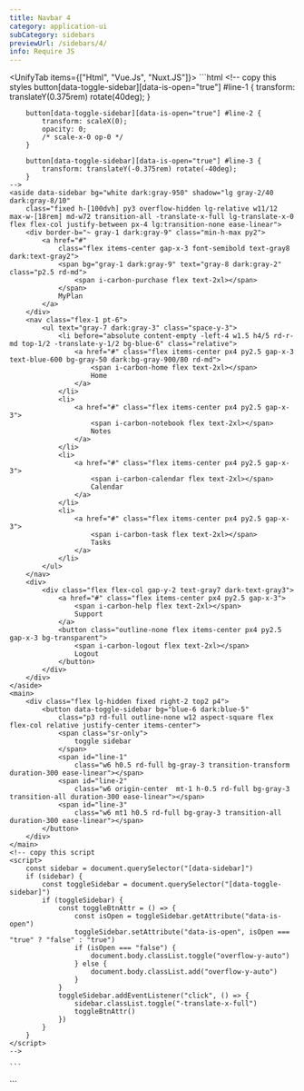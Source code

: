 ```yaml
---
title: Navbar 4
category: application-ui
subCategory: sidebars
previewUrl: /sidebars/4/
info: Require JS
---
```


<UnifyTab items={["Html", "Vue.Js", "Nuxt.JS"]}>
  <TabItem>
    ```html
    <!-- copy this styles
        button[data-toggle-sidebar][data-is-open="true"] #line-1 {
            transform: translateY(0.375rem) rotate(40deg);
        }

        button[data-toggle-sidebar][data-is-open="true"] #line-2 {
            transform: scaleX(0);
            opacity: 0;
            /* scale-x-0 op-0 */
        }

        button[data-toggle-sidebar][data-is-open="true"] #line-3 {
            transform: translateY(-0.375rem) rotate(-40deg);
        }
    -->
    <aside data-sidebar bg="white dark:gray-950" shadow="lg gray-2/40 dark:gray-8/10"
        class="fixed h-[100dvh] py3 overflow-hidden lg-relative w11/12 max-w-[18rem] md-w72 transition-all -translate-x-full lg-translate-x-0 flex flex-col justify-between px-4 lg:transition-none ease-linear">
        <div border-b="~ gray-1 dark:gray-9" class="min-h-max py2">
            <a href="#"
                class="flex items-center gap-x-3 font-semibold text-gray8 dark:text-gray2">
                <span bg="gray-1 dark:gray-9" text="gray-8 dark:gray-2" class="p2.5 rd-md">
                    <span i-carbon-purchase flex text-2xl></span>
                </span>                  
                MyPlan
            </a>
        </div>
        <nav class="flex-1 pt-6">
            <ul text="gray-7 dark:gray-3" class="space-y-3">
                <li before="absolute content-empty -left-4 w1.5 h4/5 rd-r-md top-1/2 -translate-y-1/2 bg-blue-6" class="relative">
                    <a href="#" class="flex items-center px4 py2.5 gap-x-3 text-blue-600 bg-gray-50 dark:bg-gray-900/80 rd-md">
                        <span i-carbon-home flex text-2xl></span>                          
                        Home                      
                    </a>
                </li>
                <li>
                    <a href="#" class="flex items-center px4 py2.5 gap-x-3">
                        <span i-carbon-notebook flex text-2xl></span>                          
                        Notes                      
                    </a>
                </li>
                <li>
                    <a href="#" class="flex items-center px4 py2.5 gap-x-3">
                        <span i-carbon-calendar flex text-2xl></span>                         
                        Calendar                      
                    </a>
                </li>
                <li>
                    <a href="#" class="flex items-center px4 py2.5 gap-x-3">
                        <span i-carbon-task flex text-2xl></span>                          
                        Tasks                     
                    </a>
                </li>
            </ul>
        </nav>
        <div>
            <div class="flex flex-col gap-y-2 text-gray7 dark-text-gray3">
                <a href="#" class="flex items-center px4 py2.5 gap-x-3">
                    <span i-carbon-help flex text-2xl></span>
                    Support                      
                </a>
                <button class="outline-none flex items-center px4 py2.5 gap-x-3 bg-transparent">
                    <span i-carbon-logout flex text-2xl></span>                      
                    Logout                      
                </button>
            </div>
        </div>
    </aside>
    <main>
        <div class="flex lg-hidden fixed right-2 top2 p4">
            <button data-toggle-sidebar bg="blue-6 dark:blue-5"
                class="p3 rd-full outline-none w12 aspect-square flex flex-col relative justify-center items-center">
                <span class="sr-only">
                    toggle sidebar
                </span>
                <span id="line-1"
                    class="w6 h0.5 rd-full bg-gray-3 transition-transform duration-300 ease-linear"></span>
                <span id="line-2"
                    class="w6 origin-center  mt-1 h-0.5 rd-full bg-gray-3 transition-all duration-300 ease-linear"></span>
                <span id="line-3"
                    class="w6 mt1 h0.5 rd-full bg-gray-3 transition-all duration-300 ease-linear"></span>
            </button>
        </div>
    </main>
    <!-- copy this script 
    <script>
        const sidebar = document.querySelector("[data-sidebar]")
        if (sidebar) {
            const toggleSidebar = document.querySelector("[data-toggle-sidebar]")
            if (toggleSidebar) {
                const toggleBtnAttr = () => {
                    const isOpen = toggleSidebar.getAttribute("data-is-open")
                    toggleSidebar.setAttribute("data-is-open", isOpen === "true" ? "false" : "true")
                    if (isOpen === "false") {
                        document.body.classList.toggle("overflow-y-auto")
                    } else {
                        document.body.classList.add("overflow-y-auto")
                    }
                }
                toggleSidebar.addEventListener("click", () => {
                    sidebar.classList.toggle("-translate-x-full")
                    toggleBtnAttr()
                })
            }
        }  
    </script> 
    -->
    
    ```
  </TabItem>

  <TabItem>
    ```
    <script setup>
    import { ref } from 'vue';


    const sidebarIsToggled = ref(false)

    const toggleSidebar = () => {
    sidebarIsToggled.value = !sidebarIsToggled.value
    if (!sidebarIsToggled) {
        document.body.classList.toggle("overflow-y-auto")
    } else {
        document.body.classList.add("overflow-y-auto")
    }
    }

    const navItems = [
    {
        id: 1,
        icon: 'i-carbon-home',
        text: 'Home',
        link: '/',
        isActive: true
    },
    {
        id: 2,
        icon: 'i-carbon-notebook',
        text: 'Notes',
        link: '#',
        isActive: false
    },
    {
        id: 3,
        icon: 'i-carbon-calendar',
        text: 'Calendar',
        link: '#',
        isActive: false
    },
    {
        id: 4,
        icon: 'i-carbon-task',
        text: 'Tasks',
        link: '#',
        isActive: false
    },
    ]
    </script>
    <template>
    <aside un-bg="white dark:gray-950" shadow="lg gray-2/40 dark:gray-8/10"
        class="fixed h-[100dvh] py3 overflow-hidden lg-relative w11/12 max-w-[18rem] md-w72 transition-all flex flex-col justify-between px-4 lg:transition-none ease-linear"
        :class="{
        'translate-x-0': sidebarIsToggled,
        '-translate-x-full lg-translate-x-0': !sidebarIsToggled
        }">
        <div border-b="~ gray-1 dark:gray-9" class="min-h-max py2">
        <router-link to="#" class="flex items-center gap-x-3 font-semibold text-gray8 dark:text-gray2">
            <span un-bg="gray-1 dark:gray-9" un-text="gray-8 dark:gray-2" class="p2.5 rd-md">
            <span class="i-carbon-purchase flex text-2xl"></span>
            </span>
            MyPlan
        </router-link>
        </div>
        <nav class="flex-1 pt-6">
        <ul un-text="gray-7 dark:gray-3" class="space-y-3">
            <li v-for="item in navItems" :key="item.id" :class="{
            'relative before-absolute before-content-empty before--left-4 before-w1.5 before-h4/5 before-rd-r-md before-top-1/2 before--translate-y-1/2 before-bg-blue-6': item.isActive
            }">
            <router-link :to="item.link" class="flex items-center px4 py2.5 gap-x-3 rd-md" :class="{
                'text-blue-600 bg-gray-50 dark:bg-gray-9/80': item.isActive
            }">
                <span class="flex text-2xl" :class="item.icon"></span>
                {{ item.text }}
            </router-link>
            </li>
        </ul>
        </nav>
        <div>
        <div class="flex flex-col gap-y-2 text-gray7 dark-text-gray3">
            <a href="#" class="flex items-center px4 py2.5 gap-x-3">
            <span class="i-carbon-help flex text-2xl"></span>
            Support
            </a>
            <button class="outline-none flex items-center px4 py2.5 gap-x-3 bg-transparent">
            <span class="i-carbon-logout flex text-2xl"></span>
            Logout
            </button>
        </div>
        </div>
    </aside>
    <main>
        <div class="flex lg-hidden fixed right-2 top2 p4">
        <button @click="toggleSidebar" un-bg="blue-6 dark:blue-5"
            class="p3 rd-full outline-none w12 aspect-square flex flex-col relative justify-center items-center"
            aria-label="toggle sidebar">
            <span class="w6 h0.5 rd-full bg-gray-3 transition-transform duration-300 ease-linear"
            :class="sidebarIsToggled ? 'translate-y-1.5 rotate-40' : ''"></span>
            <span class="w6 origin-center  mt-1 h-0.5 rd-full bg-gray-3 transition-all duration-300 ease-linear"
            :class="sidebarIsToggled ? 'scale-x-0 op-0' : ''"></span>
            <span class="w6 mt1 h0.5 rd-full bg-gray-3 transition-all duration-300 ease-linear"
            :class="sidebarIsToggled ? '-translate-y-1.5 -rotate-40' : ''"></span>
        </button>
        </div>
    </main>
    </template>
    ```
  </TabItem> 

  <TabItem>
    ```
    <script setup>
    const sidebarIsToggled = useState('sidebarIsToggled',()=>false)

    const toggleSidebar = () => {
    sidebarIsToggled.value = !sidebarIsToggled.value
    if (!sidebarIsToggled) {
        document.body.classList.toggle("overflow-y-auto")
    } else {
        document.body.classList.add("overflow-y-auto")
    }
    }

    const navItems = [
    {
        id: 1,
        icon: 'i-carbon-home',
        text: 'Home',
        link: '/',
        isActive: true
    },
    {
        id: 2,
        icon: 'i-carbon-notebook',
        text: 'Notes',
        link: '#',
        isActive: false
    },
    {
        id: 3,
        icon: 'i-carbon-calendar',
        text: 'Calendar',
        link: '#',
        isActive: false
    },
    {
        id: 4,
        icon: 'i-carbon-task',
        text: 'Tasks',
        link: '#',
        isActive: false
    },
    ]
    </script>
    <template>
    <aside un-bg="white dark:gray-950" shadow="lg gray-2/40 dark:gray-8/10"
        class="fixed h-[100dvh] py3 overflow-hidden lg-relative w11/12 max-w-[18rem] md-w72 transition-all flex flex-col justify-between px-4 lg:transition-none ease-linear"
        :class="{
        'translate-x-0': sidebarIsToggled,
        '-translate-x-full lg-translate-x-0': !sidebarIsToggled
        }">
        <div border-b="~ gray-1 dark:gray-9" class="min-h-max py2">
        <nuxt-link to="#" class="flex items-center gap-x-3 font-semibold text-gray8 dark:text-gray2">
            <span un-bg="gray-1 dark:gray-9" un-text="gray-8 dark:gray-2" class="p2.5 rd-md">
            <span class="i-carbon-purchase flex text-2xl"></span>
            </span>
            MyPlan
        </nuxt-link>
        </div>
        <nav class="flex-1 pt-6">
        <ul un-text="gray-7 dark:gray-3" class="space-y-3">
            <li v-for="item in navItems" :key="item.id" :class="{
            'relative before-absolute before-content-empty before--left-4 before-w1.5 before-h4/5 before-rd-r-md before-top-1/2 before--translate-y-1/2 before-bg-blue-6': item.isActive
            }">
            <nuxt-link :to="item.link" class="flex items-center px4 py2.5 gap-x-3 rd-md" :class="{
                'text-blue-600 bg-gray-50 dark:bg-gray-9/80': item.isActive
            }">
                <span class="flex text-2xl" :class="item.icon"></span>
                {{ item.text }}
            </nuxt-link>
            </li>
        </ul>
        </nav>
        <div>
        <div class="flex flex-col gap-y-2 text-gray7 dark-text-gray3">
            <nuxt-link to="#" class="flex items-center px4 py2.5 gap-x-3">
            <span class="i-carbon-help flex text-2xl"></span>
            Support
            </nuxt-link>
            <button class="outline-none flex items-center px4 py2.5 gap-x-3 bg-transparent">
            <span class="i-carbon-logout flex text-2xl"></span>
            Logout
            </button>
        </div>
        </div>
    </aside>
    <main>
        <div class="flex lg-hidden fixed right-2 top2 p4">
        <button @click="toggleSidebar" un-bg="blue-6 dark:blue-5"
            class="p3 rd-full outline-none w12 aspect-square flex flex-col relative justify-center items-center"
            aria-label="toggle sidebar">
            <span class="w6 h0.5 rd-full bg-gray-3 transition-transform duration-300 ease-linear"
            :class="sidebarIsToggled ? 'translate-y-1.5 rotate-40' : ''"></span>
            <span class="w6 origin-center  mt-1 h-0.5 rd-full bg-gray-3 transition-all duration-300 ease-linear"
            :class="sidebarIsToggled ? 'scale-x-0 op-0' : ''"></span>
            <span class="w6 mt1 h0.5 rd-full bg-gray-3 transition-all duration-300 ease-linear"
            :class="sidebarIsToggled ? '-translate-y-1.5 -rotate-40' : ''"></span>
        </button>
        </div>
    </main>
    </template>
    ```
  </TabItem>
</UnifyTab>